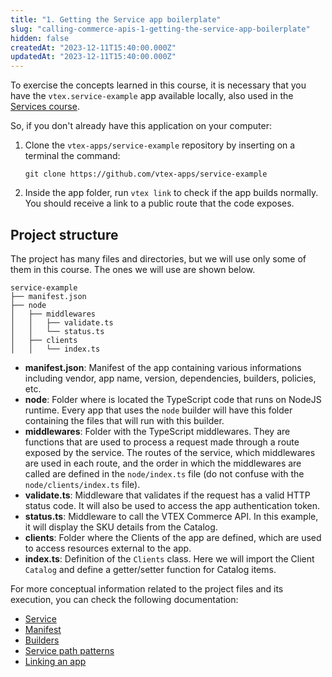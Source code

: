 ```yaml
---
title: "1. Getting the Service app boilerplate"
slug: "calling-commerce-apis-1-getting-the-service-app-boilerplate"
hidden: false
createdAt: "2023-12-11T15:40:00.000Z"
updatedAt: "2023-12-11T15:40:00.000Z"
---
```


To exercise the concepts learned in this course, it is necessary that you have the `vtex.service-example` app available locally, also used in the [Services course](https://learn.vtex.com/docs/course-service-course-lang-en).

So, if you don't already have this application on your computer:

1. Clone the `vtex-apps/service-example` repository by inserting on a terminal the command:  
   ```
   git clone https://github.com/vtex-apps/service-example
   ```
2. Inside the app folder, run `vtex link` to check if the app builds normally. You should receive a link to a public route that the code exposes.

## Project structure

The project has many files and directories, but we will use only some of them in this course. The ones we will use are shown below.

```
service-example
├── manifest.json
├── node
│   ├── middlewares
│   │   ├── validate.ts
│   │   └── status.ts
│   ├── clients
│   │   └── index.ts
```

- **manifest.json**: Manifest of the app containing various informations including vendor, app name, version, dependencies, builders, policies, etc.
- **node**: Folder where is located the TypeScript code that runs on NodeJS runtime. Every app that uses the `node` builder will have this folder containing the files that will run with this builder.
- **middlewares**: Folder with the TypeScript middlewares. They are functions that are used to process a request made through a route exposed by the service. The routes of the service, which middlewares are used in each route, and the order in which the middlewares are called are defined in the `node/index.ts` file (do not confuse with the `node/clients/index.ts` file).
- **validate.ts**: Middleware that validates if the request has a valid HTTP status code. It will also be used to access the app authentication token.
- **status.ts**: Middleware to call the VTEX Commerce API. In this example, it will display the SKU details from the Catalog.
- **clients**: Folder where the Clients of the app are defined, which are used to access resources external to the app.
- **index.ts**: Definition of the `Clients` class. Here we will import the Client `Catalog` and define a getter/setter function for Catalog items.

For more conceptual information related to the project files and its execution, you can check the following documentation:

- [Service](https://developers.vtex.com/docs/guides/vtex-io-documentation-service)
- [Manifest](https://developers.vtex.com/docs/guides/vtex-io-documentation-manifest)
- [Builders](https://developers.vtex.com/docs/guides/vtex-io-documentation-builders)
- [Service path patterns](https://developers.vtex.com/docs/guides/service-path-patterns)
- [Linking an app](https://developers.vtex.com/docs/guides/vtex-io-documentation-linking-an-app)